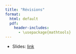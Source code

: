 ```yaml
--- 
title: "Révisions"
format: 
  html: default
  pdf:
    header-includes:
      - \usepackage{mathtools} 
--- 
```


* Slides: [link](../slides/02-revisions-slides.qmd)
